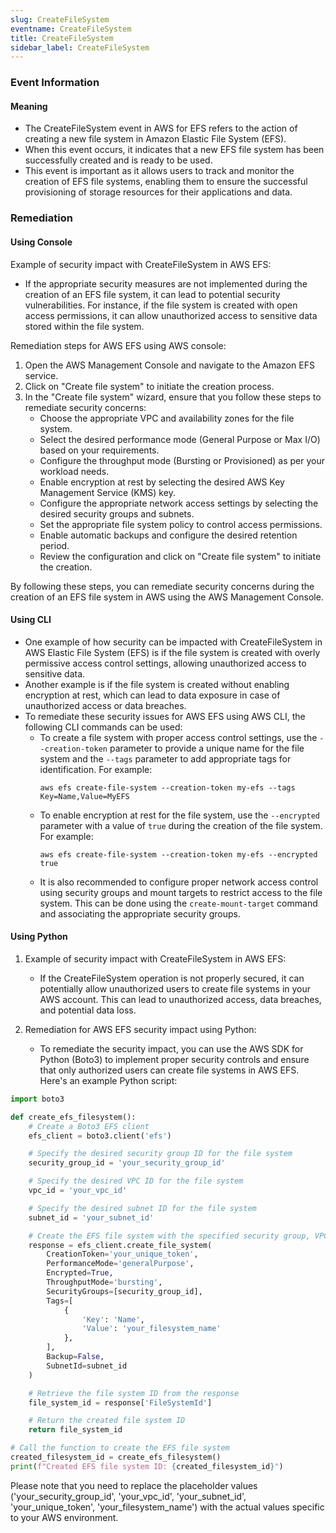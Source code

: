 ```yaml
--- 
slug: CreateFileSystem
eventname: CreateFileSystem
title: CreateFileSystem
sidebar_label: CreateFileSystem
---
```

                       
### Event Information

#### Meaning

- The CreateFileSystem event in AWS for EFS refers to the action of creating a new file system in Amazon Elastic File System (EFS).
- When this event occurs, it indicates that a new EFS file system has been successfully created and is ready to be used.
- This event is important as it allows users to track and monitor the creation of EFS file systems, enabling them to ensure the successful provisioning of storage resources for their applications and data.

### Remediation

#### Using Console

Example of security impact with CreateFileSystem in AWS EFS:
- If the appropriate security measures are not implemented during the creation of an EFS file system, it can lead to potential security vulnerabilities. For instance, if the file system is created with open access permissions, it can allow unauthorized access to sensitive data stored within the file system.

Remediation steps for AWS EFS using AWS console:
1. Open the AWS Management Console and navigate to the Amazon EFS service.
2. Click on "Create file system" to initiate the creation process.
3. In the "Create file system" wizard, ensure that you follow these steps to remediate security concerns:
   - Choose the appropriate VPC and availability zones for the file system.
   - Select the desired performance mode (General Purpose or Max I/O) based on your requirements.
   - Configure the throughput mode (Bursting or Provisioned) as per your workload needs.
   - Enable encryption at rest by selecting the desired AWS Key Management Service (KMS) key.
   - Configure the appropriate network access settings by selecting the desired security groups and subnets.
   - Set the appropriate file system policy to control access permissions.
   - Enable automatic backups and configure the desired retention period.
   - Review the configuration and click on "Create file system" to initiate the creation.

By following these steps, you can remediate security concerns during the creation of an EFS file system in AWS using the AWS Management Console.

#### Using CLI

- One example of how security can be impacted with CreateFileSystem in AWS Elastic File System (EFS) is if the file system is created with overly permissive access control settings, allowing unauthorized access to sensitive data.
- Another example is if the file system is created without enabling encryption at rest, which can lead to data exposure in case of unauthorized access or data breaches.
- To remediate these security issues for AWS EFS using AWS CLI, the following CLI commands can be used:
  - To create a file system with proper access control settings, use the `--creation-token` parameter to provide a unique name for the file system and the `--tags` parameter to add appropriate tags for identification. For example:
    ```
    aws efs create-file-system --creation-token my-efs --tags Key=Name,Value=MyEFS
    ```
  - To enable encryption at rest for the file system, use the `--encrypted` parameter with a value of `true` during the creation of the file system. For example:
    ```
    aws efs create-file-system --creation-token my-efs --encrypted true
    ```
  - It is also recommended to configure proper network access control using security groups and mount targets to restrict access to the file system. This can be done using the `create-mount-target` command and associating the appropriate security groups.

#### Using Python

1. Example of security impact with CreateFileSystem in AWS EFS:
   - If the CreateFileSystem operation is not properly secured, it can potentially allow unauthorized users to create file systems in your AWS account. This can lead to unauthorized access, data breaches, and potential data loss.

2. Remediation for AWS EFS security impact using Python:
   - To remediate the security impact, you can use the AWS SDK for Python (Boto3) to implement proper security controls and ensure that only authorized users can create file systems in AWS EFS. Here's an example Python script:

```python
import boto3

def create_efs_filesystem():
    # Create a Boto3 EFS client
    efs_client = boto3.client('efs')

    # Specify the desired security group ID for the file system
    security_group_id = 'your_security_group_id'

    # Specify the desired VPC ID for the file system
    vpc_id = 'your_vpc_id'

    # Specify the desired subnet ID for the file system
    subnet_id = 'your_subnet_id'

    # Create the EFS file system with the specified security group, VPC, and subnet
    response = efs_client.create_file_system(
        CreationToken='your_unique_token',
        PerformanceMode='generalPurpose',
        Encrypted=True,
        ThroughputMode='bursting',
        SecurityGroups=[security_group_id],
        Tags=[
            {
                'Key': 'Name',
                'Value': 'your_filesystem_name'
            },
        ],
        Backup=False,
        SubnetId=subnet_id
    )

    # Retrieve the file system ID from the response
    file_system_id = response['FileSystemId']

    # Return the created file system ID
    return file_system_id

# Call the function to create the EFS file system
created_filesystem_id = create_efs_filesystem()
print(f"Created EFS file system ID: {created_filesystem_id}")
```

Please note that you need to replace the placeholder values ('your_security_group_id', 'your_vpc_id', 'your_subnet_id', 'your_unique_token', 'your_filesystem_name') with the actual values specific to your AWS environment.


 